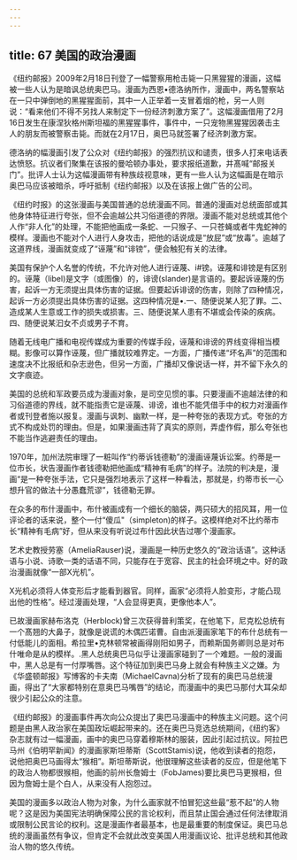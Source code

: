 ```yaml
---
---
---
```

title: 67 美国的政治漫画
---




《纽约邮报》2009年2月18日刊登了一幅警察用枪击毙一只黑猩猩的漫画，这幅被一些人认为是暗讽总统奥巴马。漫画为西恩•德洛纳所作，漫画中，两名警察站在一只中弹倒地的黑猩猩面前，其中一人正举着一支冒着烟的枪，另一人则说：“看来他们不得不另找人来制定下一份经济刺激方案了”。这幅漫画借用了2月16日发生在康涅狄格州斯坦福的黑猩猩事件，事件中，一只宠物黑猩猩因袭击主人的朋友而被警察击毙。而就在2月17日，奥巴马就签署了经济刺激方案。

德洛纳的幅漫画引发了公众对《纽约邮报》的强烈抗议和谴责，很多人打来电话表达愤怒。抗议者们聚集在该报的曼哈顿办事处，要求报纸道歉，并髙喊“邮报关门”。批评人士认为这幅漫画带有种族歧视意味，更有一些人认为这幅画是在暗示奥巴马应该被暗杀，呼吁抵制《纽约邮报》以及在该报上做广告的公司。

《纽约时报》的这张漫画与美国普通的总统漫画不同。普通的漫画对总统面部或其他身体特征进行夸张，但不会逾越公共习俗道德的界限。漫画不能对总统或其他个人作“非人化”的处理，不能把他画成一条蛇、一只猴子、一只苍蝇或者牛鬼蛇神的模样。漫画也不能对个人进行人身攻击，把他的话说成是“放屁”或“放毒”。逾越了这道界线，漫画就变成了“诬蔑”和“诽镑”，便会触犯有关的法律。

美国有保护个人名誉的传统，不允许对他人进行诬蔑、i#镑。诬蔑和诽镑是有区别的。诬蔑（libel)是文字（或图像）的，诽谤(slander)是言语的。要起诉诬蔑的伤害，起诉一方无须提出具体伤害的证据。但要起诉诽谤的伤害，则除了四种情况，起诉一方必须提出具体伤害的证据。这四种情况是•.一、随便说某人犯了罪。二、造成某人生意或工作的损失或损害。三、随便说某人患有不堪或会传染的疾病。四、随便说某汩女不贞或男子不育。

随着无线电广播和电视传媒成为重要的传媒手段，诬蔑和诽谤的界线变得相当模糊。影像可以算作诬蔑，但广播就较难界定。一方面，广播传递“坏名声”的范围和速度决不比报纸和杂志逊色，但另一方面，广播却又像说话一样，并不留下永久的文字痕迹。

美国的总统和军政要员成为漫画对象，是司空见惯的事。只要漫画不逾越法律的和习俗道德的界线，就不能指责它是诬蔑、诽谤，谁也不能凭借手中的权力对漫画作者或刊登者施以报复。漫画与讽刺、幽默一样，是一种夸张的表现方式。夸张的方式不构成处罚的理由。但是，如果漫画违背了真实的原则，弄虚作假，那么夸张也不能当作逃避责任的理由。

1970年，加州法院审理了一粧叫作“约蒂诉钱德勒”的漫画诬蔑诉讼案。约蒂是一位市长，状告漫画作者钱德勒把他画成“精神有毛病”的样子。法院的判决是，漫画“是一种夸张手法，它只是强烈地表示了这样一种看法，那就是，约蒂市长一心想升官的做法十分愚蠢荒谬”，钱德勒无罪。

在众多的布什漫画中，布什被画成有一个细长的脑袋，两只硕大的招风耳，用一位评论者的话来说，整个一付“傻瓜"（simpleton)的样子。这模样绝对不比约蒂市长“精神有毛病”好，但从来没有听说过布什因此状告过哪个漫画家。

艺术史教授劳塞（AmeliaRauser)说，漫画是一种历史悠久的“政治话语”。这种话语与小说、诗歌一类的话语不同，只能存在于宽容、民主的社会环境之中。好的政治漫画就像“一部X光机”。

X光机必须将人体变形后才能看到器官。同样，画家“必须将人脸变形，才能凸现出他的性格”。经过漫画处理，“人会显得更真，更像他本人”。

已故漫画家赫布洛克（Herblock)曾三次获得普利策奖，在他笔下，尼克松总统有一个髙翘的大鼻子，就像是说谎的木偶匹诺曹。自由派漫画家笔下的布什总统有一付低能儿的面相。希拉里•克林顿常被画得刚阳如男子，而赖斯国务卿则总是对布什唯命是从的模样。.黑人总统奥巴马似乎让漫画家碰到了一个难题。一般的漫画中，黑人总是有一付厚嘴唇。这个特征加到奥巴马身上就会有种族主义之嫌。为《华盛顿邮报》写博客的卡夫南（MichaelCavna)分析了现有的奥巴马总统漫画，得出了“大家都特别在意奥巴马嘴唇”的结论，而漫画中的奥巴马那付大耳朵却很少引起公众的注意。

《纽约邮报》的漫画事件再次向公众提出了奥巴马漫画中的种族主义问题。这个问题是由黑人政治家在美国政坛崛起带来的。还在奥巴马竞选总统期间，《纽约客》杂志就有过一幅漫画，画中的奥巴马穿着穆斯林的服装，因此引起过抗议。阿拉巴马州《伯明罕新闻》的漫画家斯坦蒂斯（ScottStamis)说，他收到读者的抱怨，说他把奥巴马画得太“猴相”。斯坦蒂斯说，他很理解这些读者的反应，但是他笔下的政治人物都很猴相，他画的前州长詹姆士（FobJames)要比奥巴马更猴相，但因为詹姆士是个白人，从来没有人抱怨过。

美国的漫画多以政治人物为对象，为什么画家就不怕冒犯这些最“惹不起”的人物呢？这是因为美国宪法明确保障公民的言论权利，而且禁止国会通过任何法律取消或限制公民言论的权利。这是漫画作者最基本，也是最重要的制度保证。奥巴马总统的漫画虽然有争议，但肯定不会就此改变美国人用漫画议论、批评总统和其他政治人物的悠久传统。